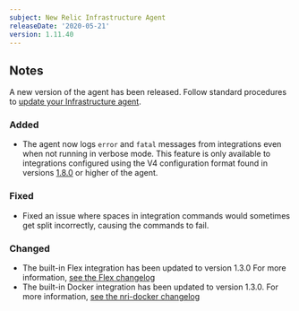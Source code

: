 ```yaml
---
subject: New Relic Infrastructure Agent
releaseDate: '2020-05-21'
version: 1.11.40
---
```


## Notes

A new version of the agent has been released. Follow standard procedures to [update your Infrastructure agent](/docs/infrastructure/new-relic-infrastructure/installation/update-infrastructure-agent).

### Added

* The agent now logs `error` and `fatal` messages from integrations even when not running in verbose mode. This feature is only available to integrations configured using the V4 configuration format found in versions [1.8.0](https://docs.newrelic.com/docs/release-notes/infrastructure-release-notes/infrastructure-agent-release-notes/new-relic-infrastructure-agent-180) or higher of the agent.

### Fixed

* Fixed an issue where spaces in integration commands would sometimes get split incorrectly, causing the commands to fail.

### Changed

* The built-in Flex integration has been updated to version 1.3.0 For more information, [see the Flex changelog](https://github.com/newrelic/nri-flex/releases)
* The built-in Docker integration has been updated to version 1.3.0. For more information, [see the nri-docker changelog](https://github.com/newrelic/nri-docker/releases)
